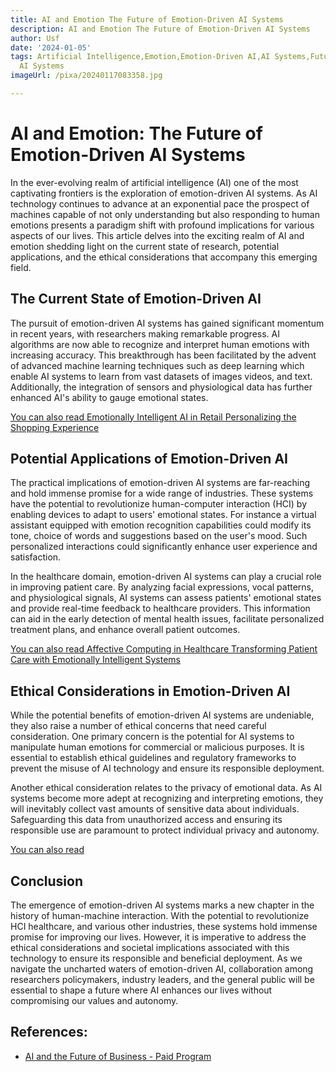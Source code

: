 ```yaml
---
title: AI and Emotion The Future of Emotion-Driven AI Systems
description: AI and Emotion The Future of Emotion-Driven AI Systems
author: Usf
date: '2024-01-05'
tags: Artificial Intelligence,Emotion,Emotion-Driven AI,AI Systems,Future of Emotion-Driven
  AI Systems
imageUrl: /pixa/20240117083358.jpg

---
```

# **AI and Emotion: The Future of Emotion-Driven AI Systems**

In the ever-evolving realm of artificial intelligence (AI) one of  the most captivating frontiers is  the exploration of  emotion-driven AI systems. As AI technology continues to advance at an exponential pace the prospect  of machines capable of not only understanding  but  also responding to human emotions presents a paradigm shift with profound implications for various aspects of our lives. This article delves  into  the  exciting realm of AI and emotion  shedding  light on the current state of research, potential applications, and the ethical considerations that accompany this  emerging  field.

## **The Current State of Emotion-Driven AI**

The pursuit of  emotion-driven AI systems has  gained significant  momentum in recent years,  with researchers making remarkable progress. AI algorithms are now able to recognize and interpret human emotions with  increasing accuracy. This breakthrough has been facilitated by the advent of advanced machine learning techniques such as deep learning which enable AI systems to learn from vast datasets of images videos, and text. Additionally, the integration of sensors and physiological data has further enhanced AI's ability to gauge emotional states.

[You can also read Emotionally  Intelligent AI in Retail  Personalizing the Shopping Experience](Emotionally%20Intelligent%20AI%20in%20Retail%20Personalizing%20the%20Shopping%20Experience)


## **Potential Applications of  Emotion-Driven AI**

The practical implications of emotion-driven AI systems are far-reaching and hold immense promise for a  wide range of industries. These systems have the potential to revolutionize human-computer  interaction (HCI) by  enabling devices to adapt to  users' emotional states.  For instance a virtual assistant equipped  with emotion recognition capabilities could modify  its tone, choice of words and suggestions based on  the user's mood. Such personalized interactions could significantly enhance user experience and satisfaction.

In the healthcare domain, emotion-driven AI systems can play  a crucial role in improving patient care. By analyzing facial expressions,  vocal patterns, and physiological signals, AI  systems can assess patients' emotional  states and provide real-time feedback to healthcare providers. This information can aid in the  early  detection of mental  health issues, facilitate  personalized treatment plans, and enhance overall patient outcomes.

[You can also read Affective Computing in Healthcare Transforming Patient Care with Emotionally Intelligent Systems](Affective%20Computing%20in%20Healthcare%20Transforming%20Patient%20Care%20with%20Emotionally%20Intelligent%20Systems)


## **Ethical Considerations in Emotion-Driven AI**

While the potential benefits of emotion-driven AI systems are undeniable, they also raise a number of ethical concerns that need careful consideration. One primary concern  is the potential for  AI systems to manipulate human emotions for commercial or malicious purposes. It is essential to establish  ethical guidelines and regulatory frameworks to prevent the misuse of AI technology and ensure its responsible deployment.

Another  ethical consideration relates to the privacy of emotional data. As AI  systems  become  more adept at  recognizing and interpreting emotions, they will inevitably collect vast amounts  of  sensitive  data about individuals. Safeguarding this data from unauthorized access and ensuring its responsible use  are paramount to protect individual privacy and autonomy.

[You can also read ]()


## **Conclusion**

The emergence of emotion-driven AI systems marks a new chapter in the  history of human-machine interaction. With the potential to revolutionize HCI healthcare, and various  other  industries,  these systems hold immense promise for improving our lives. However, it is  imperative to address the ethical considerations and societal implications associated with this technology to ensure its responsible and beneficial deployment. As we navigate the uncharted waters  of emotion-driven AI, collaboration among researchers policymakers, industry leaders, and the general public will be essential to shape a future where AI enhances our lives without compromising our values and autonomy.

## References:
- [AI and the Future of Business - Paid Program](https://partners.wsj.com/tcs/cloud/ai-and-the-future-of-business/)

